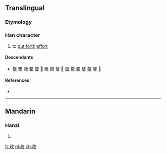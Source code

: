 ==Translingual==

===Etymology===
{{Han compound|矛|攴|alt2=攵|ls=psc}}

===Han character===
{{Han char|rn=66|rad=攴|as=05|sn=9|four=|canj=弓竹人大 (NHOK)}}
#to [[put forth]] [[effort]]

====Descendants====
* [[鶩]] [[務]] [[䓮]] [[鞪]] [[瞀]] [[𦎦]] [[㮘]] [[楘]] [[㡔]] [[𩭾]] [[嵍]] [[騖]] [[霚]] [[婺]] [[蝥]] [[鍪]] [[𨡭]]

====References====
* {{Han ref|kx=0469.240|dkj=13160|dj=0820.040|hdz=21455.120|uh=6544|ud=25924}}

----

==Mandarin==

===Hanzi===
{{cmn-hanzi|pin=[[wù]] ([[wu4]])|wg=wu<sup>4</sup>}}

# {{defn|lang=cmn|sort=攴05}}

[[fr:敄]]
[[pl:敄]]
[[zh:敄]]